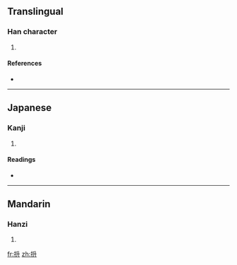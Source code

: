 ==Translingual==

===Han character===
{{Han char|rn=64|rad=手|as=04|sn=7|four=|canj=手竹廿 (QHT)}}

# {{defn|Han|sort=手04}}

====References====
* {{Han ref|kx=0421.040|dkj=11879|dj=0768.050|hdz=31838.020|uh=628D|ud=25229}}

----

==Japanese==

===Kanji===
{{ja-kanji|grade=|rs=手04}}

# {{defn|Japanese|sort=手04}}

====Readings====
* {{ja-readings|on=[[しょう]] (shō), [[じょう]] (jō)|kun=[[あげる]] (ageru), [[ぬく]] (nuku), [[ずくう]] (zukuu), [[とる]] (toru)}}

----

==Mandarin==

===Hanzi===
{{cmn-hanzi|pin=[[wàn]] ([[wan4]]), [[zhěng]] ([[zheng3]])|wg=wan<sup>4</sup>, cheng<sup>3</sup>}}

# {{defn|Mandarin|sort=手04}}

[[fr:抍]]
[[zh:抍]]